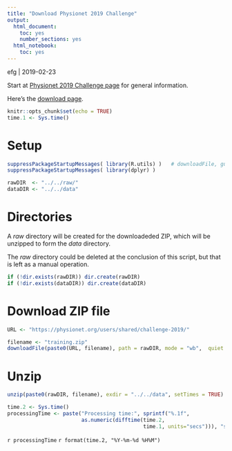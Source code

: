```yaml
---
title: "Download Physionet 2019 Challenge"
output:
  html_document:
    toc: yes
    number_sections: yes
  html_notebook:
    toc: yes
---
```


<style type="text/css">
div#TOC li {
    list-style:none;
    background-image:none;
    background-repeat:none;
    background-position:0;
}
</style>
                           
efg | 2019-02-23

Start at [Physionet 2019 Challenge page](https://physionet.org/challenge/2019/) for general information.

Here's the [download page](https://physionet.org/users/shared/challenge-2019/).

```r
knitr::opts_chunk$set(echo = TRUE)
time.1 <- Sys.time()
```

# Setup

```r
suppressPackageStartupMessages( library(R.utils) )   # downloadFile, gunzip
suppressPackageStartupMessages( library(dplyr) )
```

```r
rawDIR  <- "../../raw/"
dataDIR <- "../../data" 
```

# Directories

A *raw* directory will be created for the downloadeded ZIP, which will be unzipped to form the *data* directory.

The *raw* directory could be deleted at the conclusion of this script, but that is left as a manual operation.

```r
if (!dir.exists(rawDIR)) dir.create(rawDIR)
if (!dir.exists(dataDIR)) dir.create(dataDIR)
```

# Download ZIP file 

```r
URL <- "https://physionet.org/users/shared/challenge-2019/"

filename <- "training.zip"
downloadFile(paste0(URL, filename), path = rawDIR, mode = "wb",  quiet = TRUE)
```

# Unzip

```r
unzip(paste0(rawDIR, filename), exdir = "../../data", setTimes = TRUE)
```

```r
time.2 <- Sys.time()
processingTime <- paste("Processing time:", sprintf("%.1f",
                        as.numeric(difftime(time.2,
                                            time.1, units="secs"))), "secs\n")
```

`r processingTime`
`r format(time.2, "%Y-%m-%d %H%M")`
